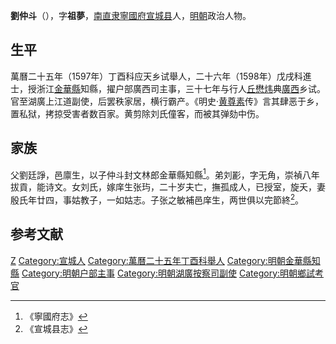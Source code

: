 '''劉仲斗'''（{{bd|？||？|catIdx=}}），字'''祖夢'''，[[南直隶|南直隶]][[寧國府|寧國府]][[宣城县|宣城县]]人，[[明朝|明朝]]政治人物。

== 生平 ==
萬曆二十五年（1597年）丁酉科应天乡试舉人，二十六年（1598年）戊戌科進士，授浙江[[金華縣|金華縣]]知縣，擢户部廣西司主事，三十七年与行人[[丘懋炜|丘懋炜]]典[[廣西|廣西]]乡试。官至湖廣上江道副使，后罢秩家居，横行霸产。《明史·[[黄尊素|黄尊素]]传》言其肆恶于乡，置私狱，拷掠受害者数百家。黄剪除刘氏僮客，而被其弹劾中伤。

== 家族 ==
父劉廷諍，邑廪生，以子仲斗封文林郎金華縣知縣<ref>《寧國府志》</ref>。弟刘彲，字无角，崇禎八年拔貢，能诗文。女刘氏，嫁庠生张玙，二十岁夫亡，撫孤成人，已授室，旋夭，妻殷氏年廿四，事姑教子，一如姑志。子张之敏補邑庠生，两世俱以完節終<ref>《宣城县志》</ref>。

==参考文献==
{{reflist}}

{{萬曆二十六年戊戌科殿試金榜}}

{{Authority control}}

{{DEFAULTSORT:}}
[[Category:刘姓|Z]]
[[Category:宣城人|Category:宣城人]]
[[Category:萬曆二十五年丁酉科舉人|Category:萬曆二十五年丁酉科舉人]]
[[Category:明朝金華縣知縣|Category:明朝金華縣知縣]]
[[Category:明朝户部主事|Category:明朝户部主事]]
[[Category:明朝湖廣按察司副使|Category:明朝湖廣按察司副使]]
[[Category:明朝鄉試考官|Category:明朝鄉試考官]]